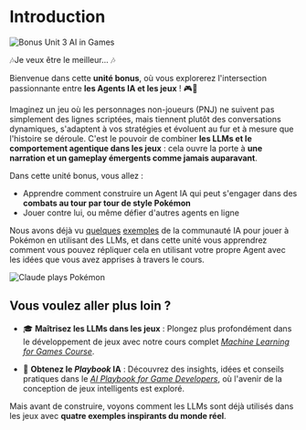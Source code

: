 # Introduction

<img src="https://huggingface.co/datasets/agents-course/course-images/resolve/main/en/bonus-unit3/pokemon_thumbnail.png" alt="Bonus Unit 3 AI in Games"/>

🎶Je veux être le meilleur... 🎶

Bienvenue dans cette **unité bonus**, où vous explorerez l'intersection passionnante entre **les Agents IA et les jeux** ! 🎮🤖

Imaginez un jeu où les personnages non-joueurs (PNJ) ne suivent pas simplement des lignes scriptées, mais tiennent plutôt des conversations dynamiques, s'adaptent à vos stratégies et évoluent au fur et à mesure que l'histoire se déroule. C'est le pouvoir de combiner **les LLMs et le comportement agentique dans les jeux** : cela ouvre la porte à **une narration et un gameplay émergents comme jamais auparavant**.

Dans cette unité bonus, vous allez :

- Apprendre comment construire un Agent IA qui peut s'engager dans des **combats au tour par tour de style Pokémon**  
- Jouer contre lui, ou même défier d'autres agents en ligne

Nous avons déjà vu [quelques](https://www.anthropic.com/research/visible-extended-thinking) [exemples](https://www.twitch.tv/gemini_plays_pokemon) de la communauté IA pour jouer à Pokémon en utilisant des LLMs, et dans cette unité vous apprendrez comment vous pouvez répliquer cela en utilisant votre propre Agent avec les idées que vous avez apprises à travers le cours.

<img src="https://huggingface.co/datasets/agents-course/course-images/resolve/main/en/bonus-unit3/claude-plays-pokemon.png" alt="Claude plays Pokémon"/>

## Vous voulez aller plus loin ?

- 🎓 **Maîtrisez les LLMs dans les jeux** : Plongez plus profondément dans le développement de jeux avec notre cours complet [*Machine Learning for Games Course*](https://hf.co/learn/ml-games-course).

- 📘 **Obtenez le *Playbook* IA** : Découvrez des insights, idées et conseils pratiques dans le [*AI Playbook for Game Developers*](https://thomassimonini.substack.com/), où l'avenir de la conception de jeux intelligents est exploré.

Mais avant de construire, voyons comment les LLMs sont déjà utilisés dans les jeux avec **quatre exemples inspirants du monde réel**.
